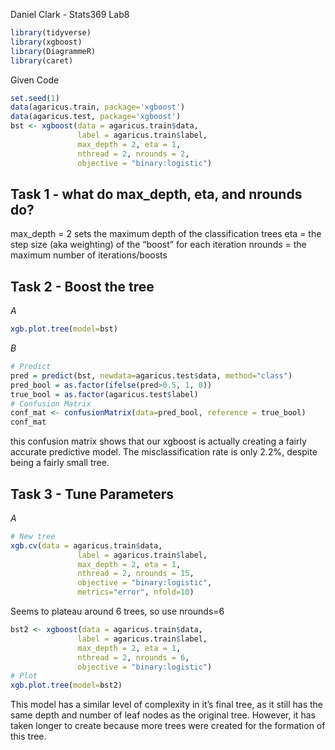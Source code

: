 
Daniel Clark - Stats369 Lab8

```r
library(tidyverse)
library(xgboost)
library(DiagrammeR)
library(caret)
```


Given Code
```r
set.seed(1)
data(agaricus.train, package='xgboost')
data(agaricus.test, package='xgboost')
bst <- xgboost(data = agaricus.train$data, 
               label = agaricus.train$label,
               max_depth = 2, eta = 1, 
               nthread = 2, nrounds = 2,
               objective = "binary:logistic")
```

## Task 1 - what do max_depth, eta, and nrounds do?

max_depth = 2 sets the maximum depth of the classification trees
eta = the step size (aka weighting) of the "boost" for each iteration
nrounds = the maximum number of iterations/boosts


## Task 2 - Boost the tree

*A*

```r
xgb.plot.tree(model=bst)
```

*B*

```r
# Predict
pred = predict(bst, newdata=agaricus.test$data, method="class")
pred_bool = as.factor(ifelse(pred>0.5, 1, 0))
true_bool = as.factor(agaricus.test$label)
# Confusion Matrix
conf_mat <- confusionMatrix(data=pred_bool, reference = true_bool)
conf_mat
```

this confusion matrix shows that our xgboost is actually creating a fairly accurate predictive model. The misclassification rate is only 2.2%, despite being a fairly small tree. 


## Task 3 - Tune Parameters

*A*

```r
# New tree
xgb.cv(data = agaricus.train$data, 
               label = agaricus.train$label,
               max_depth = 2, eta = 1, 
               nthread = 2, nrounds = 15,
               objective = "binary:logistic",
               metrics="error", nfold=10)

```

Seems to plateau around 6 trees, so use nrounds=6



```r
bst2 <- xgboost(data = agaricus.train$data, 
               label = agaricus.train$label,
               max_depth = 2, eta = 1, 
               nthread = 2, nrounds = 6,
               objective = "binary:logistic")
# Plot
xgb.plot.tree(model=bst2)
```

This model has a similar level of complexity in it's final tree, as it still has the same depth and number of leaf nodes as the original tree. However, it has taken longer to create because more trees were created for the formation of this tree.


```r



```














